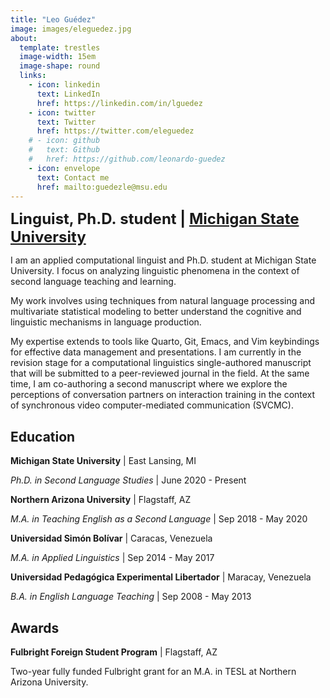 ```yaml
---
title: "Leo Guédez"
image: images/eleguedez.jpg
about:
  template: trestles
  image-width: 15em
  image-shape: round
  links:
    - icon: linkedin
      text: LinkedIn
      href: https://linkedin.com/in/lguedez
    - icon: twitter
      text: Twitter
      href: https://twitter.com/eleguedez
    # - icon: github
    #   text: Github
    #   href: https://github.com/leonardo-guedez
    - icon: envelope
      text: Contact me
      href: mailto:guedezle@msu.edu
---
```


::: {.column-body}

<font size= "5"> **Linguist, Ph.D. student | [Michigan State University](https://sls.msu.edu/)** </font>

I am an applied computational linguist and Ph.D. student at Michigan State University. I focus on analyzing linguistic phenomena in the context of second language teaching and learning.  

My work involves using techniques from natural language processing and multivariate statistical modeling to better understand the cognitive and linguistic mechanisms in language production.

My expertise extends to tools like Quarto, Git, Emacs, and Vim keybindings for effective data management and presentations. I am currently in the revision stage for a computational linguistics single-authored manuscript that will be submitted to a peer-reviewed journal in the field. At the same time, I am co-authoring a second manuscript where we explore the perceptions of conversation partners on interaction training in the context of synchronous video computer-mediated communication (SVCMC).

## Education

**Michigan State University** | East Lansing, MI

*Ph.D. in Second Language Studies* | June 2020 - Present

**Northern Arizona University** | Flagstaff, AZ

*M.A. in Teaching English as a Second Language* | Sep 2018 - May 2020

**Universidad Simón Bolívar** | Caracas, Venezuela

*M.A. in Applied Linguistics* | Sep 2014 - May 2017

**Universidad Pedagógica Experimental Libertador** | Maracay, Venezuela

*B.A. in English Language Teaching* | Sep 2008 - May 2013

## Awards

**Fulbright Foreign Student Program** | Flagstaff, AZ

Two-year fully funded Fulbright grant for an M.A. in TESL at Northern Arizona University.


:::





















